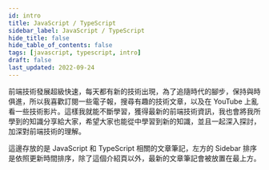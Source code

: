 ```yaml
---
id: intro
title: JavaScript / TypeScript
sidebar_label: JavaScript / TypeScript
hide_title: false
hide_table_of_contents: false
tags: [javascript, typescript, intro]
draft: false
last_updated: 2022-09-24
---
```


前端技術發展超級快速，每天都有新的技術出現，為了追隨時代的腳步，保持與時俱進，所以我喜歡訂閱一些電子報，搜尋有趣的技術文章，以及在 YouTube 上亂看一些技術影片。這樣我就能不斷學習，獲得最新的前端技術資訊，我也會將我所學到的知識分享給大家，希望大家也能從中學習到新的知識，並且一起深入探討，加深對前端技術的理解。

這邊存放的是 JavaScript 和 TypeScript 相關的文章筆記，左方的 Sidebar 排序是依照更新時間排序，除了這個介紹頁以外，最新的文章筆記會被放置在最上方。
